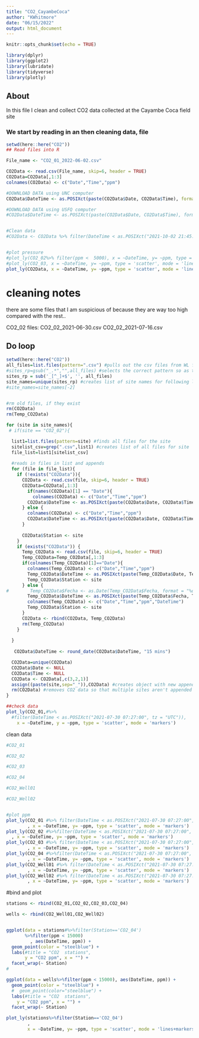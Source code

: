 ```yaml
---
title: "CO2_CayambeCoca"
author: "KWhitmore"
date: "06/15/2022"
output: html_document
---
```


```r
knitr::opts_chunk$set(echo = TRUE)

library(dplyr)
library(ggplot2)
library(lubridate)
library(tidyverse)
library(plotly)
```

## About
In this file I clean and collect CO2 data collected at the Cayambe Coca field site

### We start by reading in an then cleaning data, file 

```r
setwd(here::here("CO2"))
## Read files into R

File_name <- "CO2_01_2022-06-02.csv"

CO2Data <- read.csv(File_name, skip=6, header = TRUE)
CO2Data=CO2Data[,1:3]
colnames(CO2Data) <- c("Date","Time","ppm")

#DOWNLOAD DATA using UNC computer
CO2Data$DateTime <- as.POSIXct(paste(CO2Data$Date, CO2Data$Time), format="%m/%d/%Y %I:%M:%S %p", tz = "UTC")

#DOWNLOAD DATA using USFQ computer
#CO2Data$DateTime <- as.POSIXct(paste(CO2Data$Date, CO2Data$Time), format="%d/%m/%Y %H:%M:%S", tz = "UTC")


#Clean data
#CO2Data <- CO2Data %>% filter(DateTime < as.POSIXct("2021-10-02 21:45:00", tz = "UTC") | DateTime > as.POSIXct("2021-10-20 13:15:00", tz = "UTC"))


#plot pressure
#plot_ly(CO2_02%>% filter(ppm <  5000), x = ~DateTime, y= ~ppm, type = 'scatter', mode = 'lines+markers')
#plot_ly(CO2_03, x = ~DateTime, y= ~ppm, type = 'scatter', mode = 'lines+markers')
plot_ly(CO2Data, x = ~DateTime, y= ~ppm, type = 'scatter', mode = 'lines+markers')

```
# cleaning notes
there are some files that I am suspicious of because they are way too high compared with the rest..

CO2_02 files:
CO2_02_2021-06-30.csv
CO2_02_2021-07-16.csv

## Do loop

```r

setwd(here::here("CO2"))
all_files=list.files(pattern=".csv") #pulls out the csv files from WL folder in HOBOware folder
#sites_rp=gsub("_.*","",all_files) #selects the correct pattern so as to seelct only desired files
sites_rp = sub('_[^_]+$', '', all_files)
site_names=unique(sites_rp) #creates list of site names for following loop
#site_names=site_names[-2]


#rm old files, if they exist
rm(CO2Data)
rm(Temp_CO2Data)

for (site in site_names){
 # if(site == "CO2_02"){

  list1=list.files(pattern=site) #finds all files for the site
  sitelist_csv=grep(".csv",list1) #creates list of all files for site
  file_list=list1[sitelist_csv]
  
  #reads in files in list and appends
  for (file in file_list){
    if (!exists("CO2Data")){
      CO2Data <- read.csv(file, skip=6, header = TRUE)
      CO2Data=CO2Data[,1:3]
        if(names(CO2Data)[1] == "Date"){
          colnames(CO2Data) <- c("Date","Time","ppm")
        CO2Data$DateTime <- as.POSIXct(paste(CO2Data$Date, CO2Data$Time), format="%m/%d/%Y %I:%M:%S %p", tz = "UTC")
      } else { 
        colnames(CO2Data) <- c("Date","Time","ppm")
        CO2Data$DateTime <- as.POSIXct(paste(CO2Data$Date, CO2Data$Time), format="%d/%m/%Y %H:%M:%S", tz = "UTC")
      }
      
      CO2Data$Station <- site
    }
    if (exists("CO2Data")) {
      Temp_CO2Data <- read.csv(file, skip=6, header = TRUE)  
      Temp_CO2Data=Temp_CO2Data[,1:3]
      if(colnames(Temp_CO2Data)[1]=="Date"){
        colnames(Temp_CO2Data) <- c("Date","Time","ppm")
        Temp_CO2Data$DateTime <- as.POSIXct(paste(Temp_CO2Data$Date, Temp_CO2Data$Time), format="%m/%d/%Y %I:%M:%S %p", tz = "UTC")
        Temp_CO2Data$Station <- site
      } else {
#        Temp_CO2Data$Fecha <- as.Date(Temp_CO2Data$Fecha, format = "%d / %m / %Y")
        Temp_CO2Data$DateTime <- as.POSIXct(paste(Temp_CO2Data$Fecha, Temp_CO2Data$Tiempo), format="%d/%m/%Y %H:%M:%S", tz = "UTC")
        colnames(Temp_CO2Data) <- c("Date","Time","ppm","DateTime")
        Temp_CO2Data$Station <- site
      }
      CO2Data <- rbind(CO2Data, Temp_CO2Data)
      rm(Temp_CO2Data)
    }
    
  }
  
   CO2Data$DateTime <- round_date(CO2Data$DateTime, "15 mins")

  CO2Data=unique(CO2Data)
  CO2Data$Date <- NULL
  CO2Data$Time <- NULL
  CO2Data <- CO2Data[,c(3,2,1)]
  assign((paste(site,sep="_")),CO2Data) #creates object with new appended data
  rm(CO2Data) #removes CO2 data so that multiple sites aren't appended together
}


```

```r

##check data
plot_ly(CO2_01,#%>%
  #filter(DateTime < as.POSIXct("2021-07-30 07:27:00", tz = "UTC")), 
    x = ~DateTime, y = ~ppm, type = 'scatter', mode = 'markers') 

```
clean data

```r
#CO2_01

#CO2_02

#CO2_03

#CO2_04

#CO2_Well01

#CO2_Well02


#plot ppm
plot_ly(CO2_01 #%>% filter(DateTime < as.POSIXct("2021-07-30 07:27:00", tz = "UTC"))
        , x = ~DateTime, y= ~ppm, type = 'scatter', mode = 'markers')
plot_ly(CO2_02 #%>%filter(DateTime < as.POSIXct("2021-07-30 07:27:00", tz = "UTC"))
  , x = ~DateTime, y= ~ppm, type = 'scatter', mode = 'markers')
plot_ly(CO2_03 #%>% filter(DateTime < as.POSIXct("2021-07-30 07:27:00", tz = "UTC"))
        , x = ~DateTime, y= ~ppm, type = 'scatter', mode = 'markers')
plot_ly(CO2_04 #%>%filter(DateTime < as.POSIXct("2021-07-30 07:27:00", tz = "UTC"))
        , x = ~DateTime, y= ~ppm, type = 'scatter', mode = 'markers')
plot_ly(CO2_Well01 #%>% filter(DateTime < as.POSIXct("2021-07-30 07:27:00", tz = "UTC"))
        , x = ~DateTime, y= ~ppm, type = 'scatter', mode = 'markers')
plot_ly(CO2_Well02 #%>% filter(DateTime < as.POSIXct("2021-07-30 07:27:00", tz = "UTC"))
        , x = ~DateTime, y= ~ppm, type = 'scatter', mode = 'markers')

```


#bind and plot

```r
stations <- rbind(CO2_01,CO2_02,CO2_03,CO2_04)

wells <- rbind(CO2_Well01,CO2_Well02)


ggplot(data = stations#%>%filter(Station=='CO2_04')
       %>%filter(ppm < 15000)
         , aes(DateTime, ppm)) +
  geom_point(color = "steelblue") +
  labs(#title = "CO2  stations",
       y = "CO2 ppm", x = "") + 
  facet_wrap(~ Station)
#

ggplot(data = wells%>%filter(ppm < 15000), aes(DateTime, ppm)) +
  geom_point(color = "steelblue") +
  #  geom_point(color="steelblue") + 
  labs(#title = "CO2  stations",
    y = "CO2 ppm", x = "") + 
  facet_wrap(~ Station)

plot_ly(stations%>%filter(Station=='CO2_04')
        ,
        x = ~DateTime, y= ~ppm, type = 'scatter', mode = 'lines+markers')

```
```r

```
